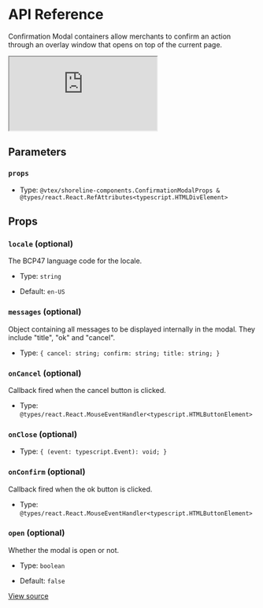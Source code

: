 # API Reference

Confirmation Modal containers allow merchants to confirm an action through an overlay window that opens on top of the current page.

<iframe src="https://620e870c28c4ae003a705d42-tfvbgqmxma.chromatic.com/?path=/story/components-confirmation-modal--play&full=1&shortcuts=false&singleStory=true" 
    style={{"width":"100%","height":600,"border":0,"borderRadius":4}}></iframe>

## Parameters

### `props`

- Type: `@vtex/shoreline-components.ConfirmationModalProps & @types/react.React.RefAttributes<typescript.HTMLDivElement>`

## Props

### `locale` (optional)

The BCP47 language code for the locale.

- Type: `string`

- Default: `en-US`

### `messages` (optional)

Object containing all messages to be displayed internally in the modal. They include "title", "ok" and "cancel".

- Type: `{ cancel: string; confirm: string; title: string; }`

### `onCancel` (optional)

Callback fired when the cancel button is clicked.

- Type: `@types/react.React.MouseEventHandler<typescript.HTMLButtonElement>`

### `onClose` (optional)

- Type: `{ (event: typescript.Event): void; }`

### `onConfirm` (optional)

Callback fired when the ok button is clicked.

- Type: `@types/react.React.MouseEventHandler<typescript.HTMLButtonElement>`

### `open` (optional)

Whether the modal is open or not.

- Type: `boolean`

- Default: `false`

[View source](https://github.com/vtex/shoreline/blob/d22bc022c/packages/components/src/confirmation-modal/confirmation-modal.tsx#L40)
